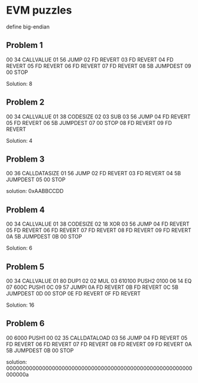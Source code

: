 # EVM puzzles

define big-endian

## Problem 1

00 34 CALLVALUE
01 56 JUMP
02 FD REVERT
03 FD REVERT
04 FD REVERT
05 FD REVERT
06 FD REVERT
07 FD REVERT
08 5B JUMPDEST
09 00 STOP

Solution: 8

## Problem 2

00 34 CALLVALUE
01 38 CODESIZE
02 03 SUB
03 56 JUMP
04 FD REVERT
05 FD REVERT
06 5B JUMPDEST
07 00 STOP
08 FD REVERT
09 FD REVERT

Solution: 4

## Problem 3

00 36 CALLDATASIZE
01 56 JUMP
02 FD REVERT
03 FD REVERT
04 5B JUMPDEST
05 00 STOP

solution: 0xAABBCCDD

## Problem 4

00 34 CALLVALUE
01 38 CODESIZE
02 18 XOR
03 56 JUMP
04 FD REVERT
05 FD REVERT
06 FD REVERT
07 FD REVERT
08 FD REVERT
09 FD REVERT
0A 5B JUMPDEST
0B 00 STOP

Solution: 6

## Problem 5

00 34 CALLVALUE
01 80 DUP1
02 02 MUL
03 610100 PUSH2 0100
06 14 EQ
07 600C PUSH1 0C
09 57 JUMPI
0A FD REVERT
0B FD REVERT
0C 5B JUMPDEST
0D 00 STOP
0E FD REVERT
0F FD REVERT

Solution: 16

## Problem 6

00 6000 PUSH1 00
02 35 CALLDATALOAD
03 56 JUMP
04 FD REVERT
05 FD REVERT
06 FD REVERT
07 FD REVERT
08 FD REVERT
09 FD REVERT
0A 5B JUMPDEST
0B 00 STOP

solution: 000000000000000000000000000000000000000000000000000000000000000a
